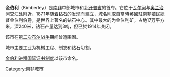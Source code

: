 {{unreferenced|time=2010-01-07T09:22:35+00:00}}
{{other uses|金伯利}}
{{Infobox settlement
|official_name          = 金伯利<br />Kimberley
|native_name            =  <!-- for cities whose native name is not in English -->
|nickname               = 
|settlement_type        = <!--For Town or Village (Leave blank for the default City)-->
|motto                  = 
|image_skyline          = Kimberley-001.jpg
|imagesize              = 
|image_caption          = City center seen over the Big Hole
|image_flag             =
|flag_size              =
|image_seal             =
|seal_size              =
|image_shield           = 
|shield_size            =
|city_logo              =
|citylogo_size          =
|image_map              = 
|mapsize                = 
|map_caption            = 
|image_map1             = 
|mapsize1               = 
|map_caption1           = 
|image_dot_map          = 
|dot_mapsize            =
|dot_map_caption        = 
|dot_x =  |dot_y =
|pushpin_map            = South Africa<!-- the name of a location map as per http://en.wikipedia.org/wiki/Template:Location_map -->
|pushpin_label_position = <!-- the position of the pushpin label: left, right, top, bottom, none -->
|pushpin_map_caption    = 金伯利的位置
|pushpin_mapsize        =
|subdivision_type       = 国家
|subdivision_name       = 南非
|subdivision_type1      = [[南非行政区划|省]] 
|subdivision_name1      = [[北开普省|北开普省]]
|subdivision_type2      = [[Districts_of_South_Africa|District Municipality]]
|subdivision_name2      = [[Frances_Baard_District_Municipality|Frances Baard]]
|subdivision_type3      = [[Local_municipality_(South_Africa)|Local Municipality]]
|subdivision_name3      = [[Sol_Plaatje_Local_Municipality|Sol Plaatje]]
|subdivision_type4      = 
|subdivision_name4      = 
|government_footnotes   =
|government_type        =
|leader_title           = 
|leader_name            = 
|leader_title1          =  <!-- for places with, say, both a mayor and a city manager -->
|leader_name1           =
|leader_title2          =
|leader_name2           =
|leader_title3          =
|leader_name3           =
|leader_title4          =
|leader_name4           =
|established_title      = 建立
|established_date       = 1873-07-05
|established_title2     =  <!-- Incorporated (town) -->
|established_date2      = 
|established_title3     =  <!-- Incorporated (city) -->
|established_date3      = 
|area_magnitude         = 
|unit_pref                = <!--Enter: Imperial, if Imperial (metric) is desired-->
|area_footnotes           = 
|area_total_km2           = 
|area_land_km2            = <!--See table @ Template:Infobox Settlement for details on automatic unit conversion-->
|area_water_km2           = 
|area_total_sq_mi         = 
|area_land_sq_mi          = 
|area_water_sq_mi         = 
|area_water_percent       = 
|area_urban_km2           = 
|area_urban_sq_mi         = 
|area_metro_km2           = 
|area_metro_sq_mi         = 
|population_as_of               = 
|population_footnotes           = 
|population_note                = 
|population_total               = 167,000
|population_density_km2         = 
|population_density_sq_mi       = 
|population_metro               =
|population_density_metro_km2   =
|population_density_metro_sq_mi =
|population_urban               = 
|population_density_urban_km2   =
|population_density_urban_sq_mi =
|population_blank1_title        =
|population_blank1              =
|population_density_blank1_km2 =   
|population_density_blank1_sq_mi = 
|timezone               = [[南非标准时间|SAST]] 
|utc_offset             = +2
|timezone_DST           = 
|utc_offset_DST         = 
|latd= 28 |latm= 44 |lats= 31 |latNS= S 
|longd=24 |longm=46 |longs=19 |longEW=E
|coordinates_type       = region:ZA_type:city
|coordinates_display    = display=inline,title 
|elevation_footnotes    =  <!--for references: use<ref> </ref> tags-->
|elevation_m            = 1184
|elevation_ft           = 3884
|postal_code_type       = 邮政编码
|postal_code            = 8300
|area_code              = 053
|blank_name             =
|blank_info             =
|blank1_name            =
|blank1_info            =
|website                = 
|footnotes              = 
}}

'''金伯利'''（Kimberley）是[[南非|南非]]中部城市和[[北开普省|北开普省]]的首府。它位于[[瓦尔河|瓦尔河]]与[[奥兰治河|奥兰治河]]交汇处附近，1871年随着[[钻石|钻石]]的发现而建立，城名則取自當時英國駐南非殖民總督金伯利伯爵，是世界上著名的钻石中心。其中最大的为金伯利矿，占地17万平方米，深240米，钻石产量达到3吨，但已於1914年关闭。

该市在[[第二次布尔战争|第二次布尔战争]]期间曾遭围困。

城市主要工业为机械工程、制衣和钻石切割。

[[金伯利进程国际证书制度|金伯利进程国际证书制度]]以该市命名。

{{DEFAULTSORT:Kimberley, Northern Cape}}
[[Category:南非城市|Category:南非城市]]